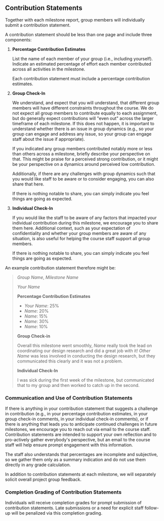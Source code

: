 ## Contribution Statements

Together with each milestone report,
group members will individually submit a contribution statement.

A contribution statement should be less than one page and include three components:

1. __Percentage Contribution Estimates__

   List the name of each member of your group (i.e., including yourself).
   Indicate an estimated percentage of effort each member contributed across all activities in the milestone.

   Each contribution statement must include a percentage contribution estimates.

2. __Group Check-In__

   We understand, and expect that you will understand,
   that different group members will have different constraints throughout the course.
   We do not expect all group members to contribute equally to each assignment,
   but do generally expect contributions will "even out" across the larger timeframe of each milestone.
   If this does not happen, it is important to understand whether there is an issue in group dynamics
   (e.g., so your group can engage and address any issue,
   so your group can engage staff about the issue if appropriate).

   If you indicated any group members contributed notably more or less than others across a milestone,
   briefly describe your perspective on that.
   This might be praise for a perceived strong contribution,
   or it might be your perspective on a dynamics around perceived low contribution.

   Additionally, if there are any challenges with group dynamics
   such that you would like staff to be aware or to consider engaging, you can also share that here.

   If there is nothing notable to share,
   you can simply indicate you feel things are going as expected.

3. __Individual Check-In__

   If you would like the staff to be aware
   of any factors that impacted your individual contribution during this milestone,
   we encourage you to share them here.
   Additional context,
   such as your expectation of confidentiality and whether your group members are aware of any situation,
   is also useful for helping the course staff support all group members. 

   If there is nothing notable to share,
   you can simply indicate you feel things are going as expected.

An example contribution statement therefore might be:

  > *Group Name*, *Milestone Name*
  >
  > *Your Name*
  >
  > __Percentage Contribution Estimates__
  > - *Your Name*: 25%
  > - *Name*: 20%
  > - *Name*: 15%
  > - *Name*: 30%
  > - *Name*: 10%
  >
  > __Group Check-in__
  >
  > Overall this milestone went smoothly,
  > *Name* really took the lead on coordinating our design research and did a great job with it!
  > *Other Name* was less involved in conducting the design research,
  > but they communicated this clearly and it was not a problem.
  >
  > __Individual Check-In__
  >
  > I was sick during the first week of the milestone,
  > but communicated that to my group and then worked to catch up in the second.

### Communication and Use of Contribution Statements

If there is anything in your contribution statement that suggests a challenge in contribution
(e.g., in your percentage contribution estimates,
in your group check-in comments,
in your individual check-in comments),
or if there is anything that leads you to anticipate continued challenges in future milestones,
we encourage you to reach out via email to the course staff.
Contribution statements are intended to support your own reflection
and to pro-actively gather everybody's perspective,
but an email to the course staff will help ensure prompt engagement with this information.

The staff also understands that percentages are incomplete and subjective,
so we gather them only as a summary indication and do not use them directly in any grade calculation.

In addition to contribution statements at each milestone,
we will separately solicit overall project group feedback.

### Completion Grading of Contribution Statements

Individuals will receive completion grades for prompt submission of contribution statements.
Late submissions or a need for explicit staff follow-up will be penalized via this completion grading.
